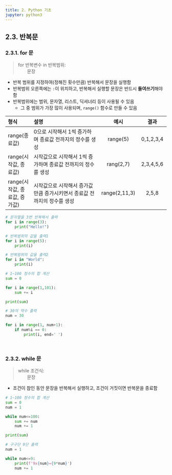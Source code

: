 ```yaml
---
title: 2. Python 기초
jupyter: python3
---
```


## 2.3. 반복문
### 2.3.1. for 문

> for 반복변수 in 반복범위: <br>
> 　　문장

+ 반복 범위를 지정하여(정해진 횟수만큼) 반복해서 문장을 실행함
+ 반복범위 오른쪽에는 `:`이 위치하고, 반복해서 실행할 문장은 반드시 **들여쓰기**해야 함
+ 반복범위에는 범위, 문자열, 리스트, 딕셔너리 등이 사용될 수 있음
  + 그 중 범위가 가장 많이 사용되며, `range()` 함수로 만들 수 있음
 
|형식|설명|예시|결과|
|:---|:------------|:---:|:---:|
|range(종료값)|0으로 시작해서 1씩 증가하며 종료값 전까지의 정수를 생성|range(5)|0,1,2,3,4|
|range(시작값, 종료값)|시작값으로 시작해서 1씩 증가하며 종료값 전까지의 정수를 생성|rang(2,7)|2,3,4,5,6|
|range(시작값, 종료값, 증가값)|시작값으로 시작해서 증가값만큼 증가시키면서 종료값 전까지의 정수를 생성|range(2,11,3)|2,5,8|


```python
# 문자열을 3번 반복해서 출력
for i in range(3):
    print("Hello!")
```

```python
# 반복범위의 값을 출력1
for i in range(5):
    print(i)
```

```python
# 반복범위의 값을 출력2
for i in "World":
    print(i)
```

```python
# 1~100 정수의 합 계산
sum = 0

for i in range(1,101):
    sum += i

print(sum)
```

```python
# 30의 약수 출력
num = 30

for i in range(1, num+1):
    if num%i == 0:
        print(i, end=' ')
```

<br>

### 2.3.2. while 문

> while 조건식: <br>
> 　　문장

+ 조건이 참인 동안 문장을 반복해서 실행하고, 조건이 거짓이면 반복문을 종료함

```python
# 1~100 정수의 합 계산
sum = 0
num = 1

while num<=100:
    sum += num
    num += 1

print(sum)
```

```python
# 구구단 9단 출력
num = 1

while num<=9:
    print(f'9x{num}={9*num}')
    num += 1
```


